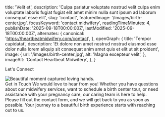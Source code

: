   title: 'Velit et',
  description: 'Culpa pariatur voluptate nostrud velit culpa enim voluptate laboris fugiat fugiat elit amet minim nulla sunt ipsum ad laborum consequat esse elit',
  slug: 'contact',
  featuredImage: '/images/birth-center.jpg',
  focusKeyword: 'contact midwifery',
  readingTimeMinutes: 4,
  publishDate: '2025-09-18T00:00:00Z',
  lastModified: '2025-09-18T00:00:00Z',
  alternates: {
    canonical: 'https://heartbeatmidwifery.com/contact',
  },
  openGraph: {
    title: 'Tempor cupidatat',
    description: 'Et dolore non amet nostrud nostrud eiusmod esse dolor nulla lorem aliquip sit consequat anim amet quis et elit ut sit proident',
    image: {
      url: '/images/birth-center.jpg',
      alt: 'Magna excepteur velit',
    },
    imageAlt: 'Contact Heartbeat Midwifery',
  },
}


<Navbar />

<Section className="py-20 md:py-30 bg-body2 relative">
  <Columns
    reverseColumns={false}
    align="items-start"
  >
    <Column className="mb-10">
      <Heading as="h1">Let's Connect</Heading>
      <Form>
        <FormInput
          name="emailSubject"
          defaultValue="Contact Form"
          label="Email Subject"
          hidden
        />
        <FormInput
          name="email"
          type="email"
          placeholder="Email*"
          label="Email"
          required
        />
        <FormInput
          name="phone"
          type="tel"
          placeholder="Phone*"
          label="Phone"
          required
        />
        <FormInput
          name="subject"
          type="text"
          placeholder="Subject*"
          label="Subject"
          required
        />
        <FormTextArea
          name="message"
          placeholder="Message*"
          rows={4}
          label="Message"
          required
        />
        <FormButton
          name="submit"
          label="Send Message"
        />
      </Form>
    </Column>
    <Column className="aspect-[8/9] relative">
      <Image
        src="/images/img_8377-hdr-scaled0.jpg"
        alt="Beautiful moment captured"
        className="object-cover absolute inset-0 w-full h-full"
        size="large"
        lazy={false}
      />
      <Accent
        className="absolute -top-[5%] lg:-top-[10%] right-[5%] lg:right-[5%] xl:-right-[10%] z-30 -rotate-[10deg]"
        color="text-white"
      >
        loving hands.
      </Accent>
    </Column>
  </Columns>
</Section>

<Section className="py-20 md:py-30 bg-accent4 relative">
  <Columns
    gap="gap-10 lg:gap-20"
    cols="grid-cols-1 lg:grid-cols-[2fr_3fr]"
    reverseColumns={false}
    align="items-start"
  >
    <Column>
      <Heading as="h2">Get in Touch</Heading>
      <Paragraph>We would love to hear from you! Whether you have questions about our midwifery services, want to schedule a birth center tour, or need assistance with your pregnancy care, our caring team is here to help. Please fill out the contact form, and we will get back to you as soon as possible. Your journey to a beautiful birth experience starts with reaching out to us.</Paragraph>
    </Column>
    <Column>
      <Grid
        cols="grid-cols-1"
        gap="gap-6"
      >
        <CardContact
          className="group"
          href="tel:5551234567"
          heading="Call"
          text="(555) 123-4567"
          icon="lucide:phone"
          iconColor="text-accent bg-accent3 group-hover:bg-accent3-dark"
        />
        <CardContact
          href="https://www.google.com/search?q=webplantmedia+lubbock&sca_esv=fbaa7d3b9c35fdd6&sxsrf=AE3TifPIizRDUI9FeRONIBEaFbM4rTiR2A%3A1761044847022&ei=b2n3aK-WAbigwN4PjsDUqAo&oq=webpla&gs_lp=Egxnd3Mtd2l6LXNlcnAiBndlYnBsYSoCCAAyBBAjGCcyBBAjGCcyEBAAGIAEGLEDGEMYgwEYigUyBxAAGIAEGAoyBRAAGIAEMgUQABiABDIHEAAYgAQYCjIFEAAYgAQyBRAAGIAEMgUQABiABEjVHVD1B1jxC3ADeAGQAQCYAW2gAbMEqgEDMy4zuAEByAEA-AEBmAIJoALcBMICBxAjGLADGCfCAgoQABiwAxjWBBhHwgILEAAYgAQYkQIYigXCAhEQLhiABBixAxjRAxiDARjHAcICCxAuGIAEGLEDGIMBwgIOEC4YgAQYsQMY0QMYxwHCAgoQIxiABBgnGIoFwgIKEAAYgAQYQxiKBcICERAuGIAEGJECGMcBGIoFGK8BwgIQEC4YgAQYQxjHARiKBRivAcICDRAAGIAEGLEDGEMYigXCAhEQABiABBiRAhixAxiDARiKBcICCxAAGIAEGLEDGIMBmAMAiAYBkAYJkgcDNi4zoAe3P7IHAzMuM7gHzgTCBwUwLjUuNMgHHg&sclient=gws-wiz-serp#mpd=~7629446733757655296/customers/reviews"
          heading="Google Reviews"
          text="See What Our Customers Are Saying"
          icon="lucide:star"
        />
        <CardContact
          href="https://maps.app.goo.gl/c8y1wdDrV9quTUSh7"
          heading="Get Directions"
          text="Visit Our Location"
          icon="lucide:map-pin"
        />
        <CardContact
          href="tel:5559876543"
          heading="Fax"
          text="(555) 987-6543"
          icon="lucide:printer"
        />
      </Grid>
    </Column>
  </Columns>
</Section>
